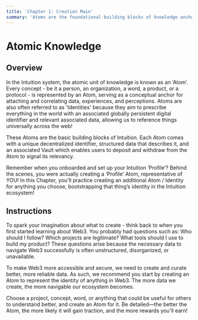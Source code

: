 ```yaml
---
title: 'Chapter 1: Creation Main'
summary: 'Atoms are the foundational building blocks of knowledge anchoring data and perceptions; practice creating one for a web3 project/topic of your choice.'
---
```


# Atomic Knowledge

## Overview

In the Intuition system, the atomic unit of knowledge is known as an ‘Atom’. Every concept - be it a person, an organization, a word, a product, or a protocol - is represented by an Atom, serving as a conceptual anchor for attaching and correlating data, experiences, and perceptions. Atoms are also often referred to as 'Identities' because they aim to prescribe everything in the world with an associated globally persistent digital identifier and relevant associated data, allowing us to reference things universally across the web!

These Atoms are the basic building blocks of Intuition. Each Atom comes with a unique decentralized identifier, structured data that describes it, and an associated Vault which enables users to deposit and withdraw from the Atom to signal its relevancy.

Remember when you onboarded and set up your Intuition ‘Profile’? Behind the scenes, you were actually creating a ‘Profile’ Atom, representative of YOU! In this Chapter, you'll practice creating an additional Atom / Identity for anything you choose, bootstrapping that thing’s identity in the Intuition ecosystem!

## Instructions

To spark your imagination about what to create - think back to when you first started learning about Web3. You probably had questions such as: Who should I follow? Which projects are legitimate? What tools should I use to build my product? These questions arise because the necessary data to navigate Web3 successfully is often unstructured, disorganized, or unavailable.

To make Web3 more accessible and secure, we need to create and curate better, more reliable data. As such, we recommend you start by creating an Atom to represent the identity of anything in Web3. The more data we create, the more navigable our ecosystem becomes.

Choose a project, concept, word, or anything that could be useful for others to understand better, and create an Atom for it. Be detailed—the better the Atom, the more likely it will gain traction, and the more rewards you'll earn!
